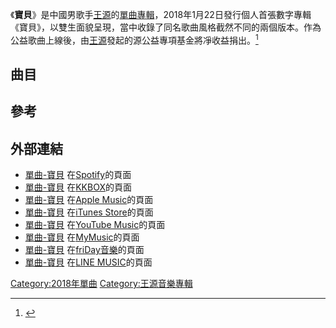 {{Infobox song
| name       = 寶貝<br>Song For You
| type       = Single
| artist     = [[王源|王源]]
| cover      = Song_For_You.jpg
| released   = {{Start date|2018|1|22}}
| format     = [[數位音樂下載|數位音樂下載]]
| recorded   = 
| genre      = [[華語流行音樂|華語流行音樂]]
| lyricist   = 黃少峰
| composer   = 黃少峰
| length     = 
| label      = [[時代峰峻|時代峰峻]]
| producer   = 
| prev_title = 
| prev_year  = 
| next_title = [[源_(專輯)|源]]
| next_year  = 2019
}}
《'''寶貝'''》是中國男歌手[[王源|王源]]的[[單曲專輯|單曲專輯]]，2018年1月22日發行個人首張數字專輯《寶貝》，以雙生面貌呈現，當中收錄了同名歌曲風格截然不同的兩個版本。作為公益歌曲上線後，由[[王源|王源]]發起的源公益專項基金將凈收益捐出。<ref>{{cite web |title=源公益曬出王源捐贈銀行回執單，新歌凈收益都捐贈了，傳遞正能量|url=https://zh-hant.hotbak.net/key/%E6%BA%90%E5%85%AC%E7%9B%8A%E6%9B%AC%E5%87%BA%E7%8E%8B%E6%BA%90%E6%8D%90%E8%B4%88%E9%8A%80%E8%A1%8C%E5%9B%9E%E5%9F%B7%E5%96%AE%E6%96%B0%E6%AD%8C%E5%87%88%E6%94%B6%E7%9B%8A%E9%83%BD.html|website=互聯網|accessdate=2021-02-10}}</ref>

== 曲目 ==
{{Track listing
| total_length    = 10:10

| title1          = '''寶貝'''
| lyrics1         = 黃少峰@火星電臺
| music1          = 黃少峰@火星電臺
| arranger1       = 
| length1         = 5:01

| title2          = '''寶貝(星空版)'''
| lyrics2         = 黃少峰@火星電臺
| music2          = 黃少峰@火星電臺
| arranger2       = 
| length2         = 5:09

}}

== 參考 ==
{{refs}}

== 外部連結 ==
* [https://open.spotify.com/album/4Q5vkCvidWVJY9FERrVOAu 單曲-寶貝] {{Wayback|url=https://open.spotify.com/album/4Q5vkCvidWVJY9FERrVOAu |date=20210725021756 }}在[[Spotify|Spotify]]的頁面
* [https://www.kkbox.com/tw/tc/album/hOYHgA0dxDARv0F1t13D009H-index.html 單曲-寶貝] {{Wayback|url=https://www.kkbox.com/tw/tc/album/hOYHgA0dxDARv0F1t13D009H-index.html |date=20210725042326 }}在[[KKBOX|KKBOX]]的頁面
* [https://music.apple.com/tw/album/寶貝-single/1339623449?l=en 單曲-寶貝] {{Wayback|url=https://music.apple.com/tw/album/%E5%AF%B6%E8%B2%9D-single/1339623449?l=en |date=20210724011059 }}在[[Apple_Music|Apple Music]]的頁面
* [https://music.apple.com/hk/album/寶貝-single/1339623449 單曲-寶貝] {{Wayback|url=https://music.apple.com/hk/album/%E5%AF%B6%E8%B2%9D-single/1339623449 |date=20210724011057 }}在[[iTunes_Store|iTunes Store]]的頁面
* [https://music.youtube.com/playlist?list=OLAK5uy_mURXN1AlM18Ts3OMTaBlJlSJc6pPd7IQs 單曲-寶貝] {{Wayback|url=https://music.youtube.com/playlist?list=OLAK5uy_mURXN1AlM18Ts3OMTaBlJlSJc6pPd7IQs |date=20210724220013 }}在[[YouTube_Music|YouTube Music]]的頁面
* [https://www.mymusic.net.tw/ux/w/album/show/552217 單曲-寶貝] {{Wayback|url=https://www.mymusic.net.tw/ux/w/album/show/552217 |date=20210724011102 }}在[[MyMusic|MyMusic]]的頁面
* [https://omusic.friday.tw/albumpage.php?album_id=1416414 單曲-寶貝] {{Wayback|url=https://omusic.friday.tw/albumpage.php?album_id=1416414 |date=20210724011056 }}在[[friDay音樂|friDay音樂]]的頁面
* [https://music-tw.line.me/album/1416414 單曲-寶貝] {{Wayback|url=https://music-tw.line.me/album/1416414 |date=20210724011108 }}在[[LINE_MUSIC|LINE MUSIC]]的頁面

{{音樂專輯小作品}}
[[Category:2018年單曲|Category:2018年單曲]]
[[Category:王源音樂專輯|Category:王源音樂專輯]]
